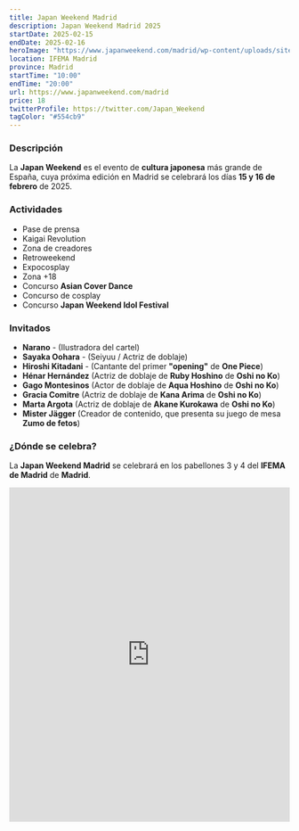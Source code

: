 ```yaml
---
title: Japan Weekend Madrid
description: Japan Weekend Madrid 2025
startDate: 2025-02-15
endDate: 2025-02-16
heroImage: "https://www.japanweekend.com/madrid/wp-content/uploads/sites/2/2025/01/Cartel-Madrid-Febr-25-Web.jpg"
location: IFEMA Madrid
province: Madrid
startTime: "10:00"
endTime: "20:00"
url: https://www.japanweekend.com/madrid
price: 18
twitterProfile: https://twitter.com/Japan_Weekend
tagColor: "#554cb9"
---
```


### Descripción

La **Japan Weekend** es el evento de **cultura japonesa** más grande de España, cuya próxima edición en Madrid se celebrará los días **15 y 16 de febrero** de 2025.

### Actividades
+ Pase de prensa
+ Kaigai Revolution
+ Zona de creadores
+ Retroweekend
+ Expocosplay
+ Zona +18
+ Concurso **Asian Cover Dance**
+ Concurso de cosplay
+ Concurso **Japan Weekend Idol Festival**

### Invitados

+ **Narano** - (Ilustradora del cartel)
+ **Sayaka Oohara** - (Seiyuu / Actriz de doblaje)
+ **Hiroshi Kitadani** - (Cantante del primer **"opening"** de **One Piece**)
+ **Hénar Hernández** (Actriz de doblaje de **Ruby Hoshino** de **Oshi no Ko**)
+ **Gago Montesinos** (Actor de doblaje de **Aqua Hoshino** de **Oshi no Ko**)
+ **Gracia Comitre** (Actriz de doblaje de **Kana Arima** de **Oshi no Ko**)
+ **Marta Argota** (Actriz de doblaje de **Akane Kurokawa** de **Oshi no Ko**)
+ **Mister Jägger** (Creador de contenido, que presenta su juego de mesa **Zumo de fetos**)

### ¿Dónde se celebra?

La **Japan Weekend Madrid** se celebrará en los pabellones 3 y 4 del **IFEMA de Madrid** de **Madrid**.

<iframe src="https://www.google.com/maps/embed?pb=!1m18!1m12!1m3!1d3502.9574266515338!2d-3.6157471352960586!3d40.465523564643014!2m3!1f0!2f0!3f0!3m2!1i1024!2i768!4f13.1!3m3!1m2!1s0xd422e50d152df37%3A0x801ce4be7e7a5eec!2sRecinto%20Ferial%20-%20IFEMA%20MADRID!5e0!3m2!1ses!2ses!4v1626683525736!5m2!1ses!2ses" width="100%" height="600" style="border: 0px; pointer-events: none;" allowfullscreen="" loading="lazy" aria-label="IFEMA de Madrid"></iframe>
